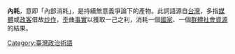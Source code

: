 {{unreferenced|time=2017-08-06T06:08:06+00:00}}
{{globalize/Taiwan}}

'''內耗'''，意即「內部消耗」，是持續無意義爭論下的產物。此詞語源自[[台灣|台灣]]，多指[[媒體|媒體]]或[[政客|政客]]借故[[炒作|炒作]]，歪曲[[事實|事實]]以獲取一己之利，消耗一個[[國家|國家]]、一個[[群體|群體]][[社會資源|社會資源]]的結果。
{{Poli-stub}}
[[Category:臺灣政治術語|Category:臺灣政治術語]]